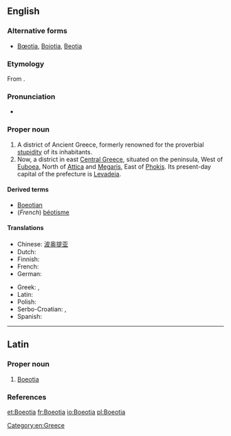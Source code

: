 ==English==

{{wikipedia}}

===Alternative forms===
* [[Bœotia]], [[Boiotia]], [[Beotia]]

===Etymology===
From {{etyl|grc|en}} {{term|Βοιωτία|lang=grc}}.

===Pronunciation===
* {{a|UK}} {{IPA|/biːˈəʊʃə/}}

===Proper noun===
{{en-proper noun}}

# A district of Ancient Greece, formerly renowned for the proverbial [[stupidity]] of its inhabitants.
# Now, a district in east [[Central Greece]], situated on the peninsula, West of [[Euboea]], North of [[Attica]] and [[Megaris]], East of [[Phokis]].  Its present-day capital of the prefecture is [[Levadeia]].

====Derived terms====
* [[Boeotian]]
* (''French'') [[béotisme]]

====Translations====
{{trans-top|a district in east central Central Greece}}
* Chinese: [[波奥提亚]]
* Dutch: {{t|nl|Beotië}}
* Finnish: {{t|fi|Boiotia}}
* French: {{t+|fr|Béotie|f}}
* German: {{t|de|Böotien|n}}
{{trans-mid}}
* Greek: {{t|el|Boiotia}}, {{t|el|Voiotia}}
* Latin: {{t|la|Boeotia|f}}
* Polish: {{t+|pl|Beocja|f}}
* Serbo-Croatian: {{t|sh|Beòtija|f}}, {{t|sh|Beòcija|f}}
* Spanish: {{t+|es|Beocia|f}}
{{trans-bottom}}

[[Category:en:Greece]]

----

==Latin==

===Proper noun===
{{la-proper noun|Boeōtia|Boeotiae|Boeōtiae|f|first}}

# [[Boeotia#English|Boeotia]]

===References===
{{R:L&S}}

[[et:Boeotia]]
[[fr:Boeotia]]
[[io:Boeotia]]
[[pl:Boeotia]]